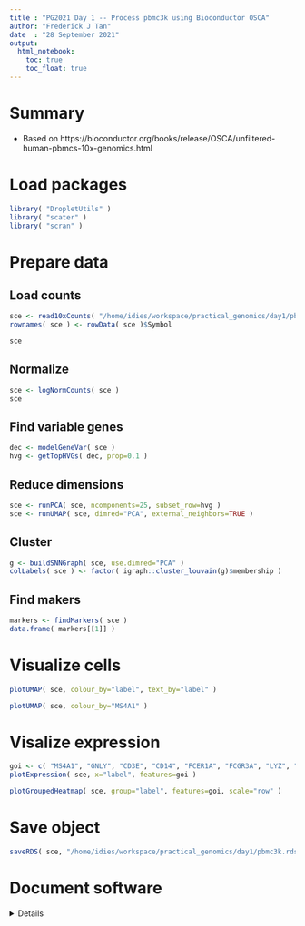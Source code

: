 ```yaml
---
title : "PG2021 Day 1 -- Process pbmc3k using Bioconductor OSCA"
author: "Frederick J Tan"
date  : "28 September 2021"
output: 
  html_notebook:
    toc: true
    toc_float: true
---
```


# Summary

- Based on https://bioconductor.org/books/release/OSCA/unfiltered-human-pbmcs-10x-genomics.html

# Load packages

```r
library( "DropletUtils" )
library( "scater" )
library( "scran" )
```

# Prepare data {.tabset}

## Load counts

```r
sce <- read10xCounts( "/home/idies/workspace/practical_genomics/day1/pbmc3k/filtered_gene_bc_matrices/hg19/", col.names=TRUE )
rownames( sce ) <- rowData( sce )$Symbol
```

```r
sce
```

## Normalize

```r
sce <- logNormCounts( sce )
sce
```

## Find variable genes

```r
dec <- modelGeneVar( sce )
hvg <- getTopHVGs( dec, prop=0.1 )
```

## Reduce dimensions

```r
sce <- runPCA( sce, ncomponents=25, subset_row=hvg )
sce <- runUMAP( sce, dimred="PCA", external_neighbors=TRUE )
```

## Cluster

```r
g <- buildSNNGraph( sce, use.dimred="PCA" )
colLabels( sce ) <- factor( igraph::cluster_louvain(g)$membership )
```

## Find makers

```r
markers <- findMarkers( sce )
data.frame( markers[[1]] )
```

# Visualize cells

```r
plotUMAP( sce, colour_by="label", text_by="label" )
```

```r
plotUMAP( sce, colour_by="MS4A1" )
```

# Visalize expression

```r
goi <- c( "MS4A1", "GNLY", "CD3E", "CD14", "FCER1A", "FCGR3A", "LYZ", "PPBP", "CD8A" )
plotExpression( sce, x="label", features=goi )
```

```r
plotGroupedHeatmap( sce, group="label", features=goi, scale="row" )
```

# Save object

```r
saveRDS( sce, "/home/idies/workspace/practical_genomics/day1/pbmc3k.rds" )
```

# Document software

<details>
```r
sessionInfo()
```
</details>

